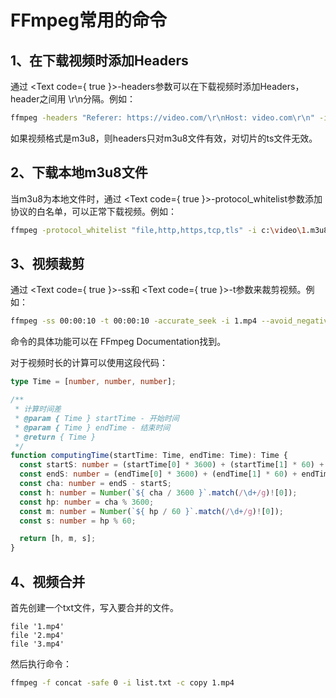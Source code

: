 

# FFmpeg常用的命令

## 1、在下载视频时添加Headers

通过
<Text code={ true }>-headers</Text>参数可以在下载视频时添加Headers，header之间用
<Text>\r\n</Text>分隔。例如：

```bash
ffmpeg -headers "Referer: https://video.com/\r\nHost: video.com\r\n" -i https://video.com/1.mp4 -c copy 1.mp4
```

如果视频格式是m3u8，则headers只对m3u8文件有效，对切片的ts文件无效。


## 2、下载本地m3u8文件

当m3u8为本地文件时，通过
<Text code={ true }>-protocol_whitelist</Text>参数添加协议的白名单，可以正常下载视频。例如：

```bash
ffmpeg -protocol_whitelist "file,http,https,tcp,tls" -i c:\video\1.m3u8 -c copy 1.mp4
```

## 3、视频裁剪

通过
<Text code={ true }>-ss</Text>和
<Text code={ true }>-t</Text>参数来裁剪视频。例如：

```bash
ffmpeg -ss 00:00:10 -t 00:00:10 -accurate_seek -i 1.mp4 --avoid_negative_ts 1 1_cut.mp4
```

命令的具体功能可以在
<BlankLink href="https://ffmpeg.org/ffmpeg-all.html">FFmpeg Documentation</BlankLink>找到。

对于视频时长的计算可以使用这段代码：

```typescript
type Time = [number, number, number];

/**
 * 计算时间差
 * @param { Time } startTime - 开始时间
 * @param { Time } endTime - 结束时间
 * @return { Time }
 */
function computingTime(startTime: Time, endTime: Time): Time {
  const startS: number = (startTime[0] * 3600) + (startTime[1] * 60) + startTime[2]; // 开始时间转换到秒
  const endS: number = (endTime[0] * 3600) + (endTime[1] * 60) + endTime[2];         // 结束时间转换到秒
  const cha: number = endS - startS;                                                 // 计算时间差
  const h: number = Number(`${ cha / 3600 }`.match(/\d+/g)![0]);                     // 时取整数
  const hp: number = cha % 3600;                                                     // 时取余
  const m: number = Number(`${ hp / 60 }`.match(/\d+/g)![0]);                        // 分取整数
  const s: number = hp % 60;                                                         // 分取余 => 秒

  return [h, m, s];
}
```

## 4、视频合并

首先创建一个txt文件，写入要合并的文件。

```
file '1.mp4'
file '2.mp4'
file '3.mp4'
```

然后执行命令：

```bash
ffmpeg -f concat -safe 0 -i list.txt -c copy 1.mp4
```